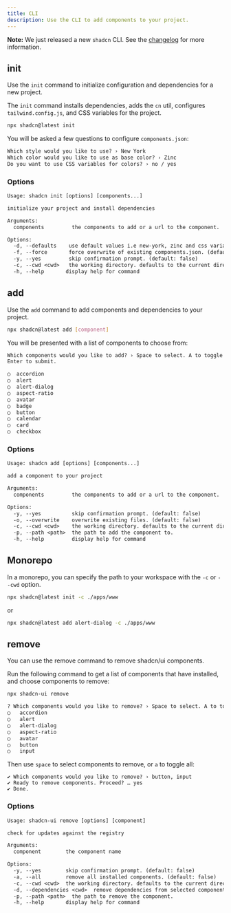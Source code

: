 ```yaml
---
title: CLI
description: Use the CLI to add components to your project.
---
```


<Callout>

**Note:** We just released a new `shadcn` CLI. See the [changelog](/docs/changelog) for more information.

</Callout>

## init

Use the `init` command to initialize configuration and dependencies for a new project.

The `init` command installs dependencies, adds the `cn` util, configures `tailwind.config.js`, and CSS variables for the project.

```bash
npx shadcn@latest init
```

You will be asked a few questions to configure `components.json`:

```txt showLineNumbers
Which style would you like to use? › New York
Which color would you like to use as base color? › Zinc
Do you want to use CSS variables for colors? › no / yes
```

### Options

```txt
Usage: shadcn init [options] [components...]

initialize your project and install dependencies

Arguments:
  components         the components to add or a url to the component.

Options:
  -d, --defaults    use default values i.e new-york, zinc and css variables. (default: false)
  -f, --force       force overwrite of existing components.json. (default: false)
  -y, --yes         skip confirmation prompt. (default: false)
  -c, --cwd <cwd>   the working directory. defaults to the current directory.
  -h, --help       display help for command
```

## add

Use the `add` command to add components and dependencies to your project.

```bash
npx shadcn@latest add [component]
```

You will be presented with a list of components to choose from:

```txt
Which components would you like to add? › Space to select. A to toggle all.
Enter to submit.

◯  accordion
◯  alert
◯  alert-dialog
◯  aspect-ratio
◯  avatar
◯  badge
◯  button
◯  calendar
◯  card
◯  checkbox
```

### Options

```txt
Usage: shadcn add [options] [components...]

add a component to your project

Arguments:
  components         the components to add or a url to the component.

Options:
  -y, --yes          skip confirmation prompt. (default: false)
  -o, --overwrite    overwrite existing files. (default: false)
  -c, --cwd <cwd>    the working directory. defaults to the current directory.
  -p, --path <path>  the path to add the component to.
  -h, --help         display help for command
```

## Monorepo

In a monorepo, you can specify the path to your workspace with the `-c` or `--cwd` option.

```bash
npx shadcn@latest init -c ./apps/www
```

or

```bash
npx shadcn@latest add alert-dialog -c ./apps/www
```

## remove

You can use the remove command to remove shadcn/ui components.

Run the following command to get a list of components that have installed, and choose components to remove:

```bash
npx shadcn-ui remove
```

```txt
? Which components would you like to remove? › Space to select. A to toggle all. Enter to submit.
◯   accordion
◯   alert
◯   alert-dialog
◯   aspect-ratio
◯   avatar
◯   button
◯   input
```

Then use `space` to select components to remove, or `a` to toggle all:

```text
✔ Which components would you like to remove? › button, input
✔ Ready to remove components. Proceed? … yes
✔ Done.
```

### Options

```txt
Usage: shadcn-ui remove [options] [component]

check for updates against the registry

Arguments:
  component        the component name

Options:
  -y, --yes        skip confirmation prompt. (default: false)
  -a, --all        remove all installed components. (default: false)
  -c, --cwd <cwd>  the working directory. defaults to the current directory.
  -d, --dependencies <cwd>  remove dependencies from selected components.
  -p, --path <path>  the path to remove the component.
  -h, --help       display help for command
```

